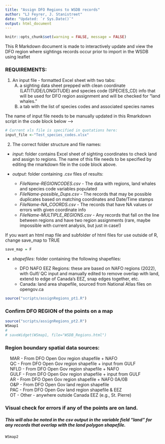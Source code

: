 ```yaml
---
title: "Assign DFO Regions to WSDB records"
author: "LJ Feyrer, J. Stanistreet"
date: "Updated: `r Sys.Date()`"
output: html_document
---
```


```r
knitr::opts_chunk$set(warning = FALSE, message = FALSE)
```

This R Markdown document is made to interactively update and view the DFO region where sightings records occur prior to import in the WSDB using leaflet 

### REQUIREMENTS:

1. An input file - formatted Excel sheet with two tabs:
    (A) a sighting data sheet prepped with clean coordinate (LATITUDE/LONGITUDE) and species code (SPECIES_CD) info that will be used for DFO region assignment and will be checked for "land whales."
    (B) a tab with the list of species codes and associated species names  

The name of input file needs to be manually updated in this Rmarkdown script in the code block below --->

```r

# Current xls file is specified in quotations here:
input_file <-"Test_species_codes.xlsx"

```
2. The correct folder structure and file names:
  - *input*: folder contains Excel sheet of sighting coordinates to check land and assign to regions. The name of this file needs to be specified by editing the rmarkdown file in the code block above. 

  - *output*: folder containing .csv files of results: 
    - *FileName-REGIONCODES.csv* - The data with regions, land whales and species code variables populated
    - *FileName-possible_Dups.csv* - The records that may be possible duplicates based on matching coordinates and Date/Time stamps
    - *FileName-NA_COORDS.csv* - The records that have NA values or errors with given coordinate info   
    - *FileName-MULTIPLE_REGIONS.csv* - Any records that fall on the line between regions and have two region assignments (rare, maybe impossible with current analysis, but just in case!)
    
If you want an html map file and subfolder of html files for use outside of R, change save_map to TRUE
  
```r
save_map = F
```

  - *shapefiles*: folder containing the following shapefiles:
  
      - DFO NAFO EEZ Regions: these are based on NAFO regions (2022), with Gulf/ QC 
        input and manually edited to remove overlap with land, extend to edge of Canada's EEZ, snap edges together, etc.
      - Canada: land area shapefile, sourced from National Atlas files on opengov.ca

```r
source("scripts/assignRegions_pt1.R")
```

### Confirm DFO REGION of the points on a map

```r
source("scripts/assignRegions_pt2.R")
WSmap1
# 
# saveWidget(WSmap1, file="WSDB_Regions.html")

```

### Region boundary spatial data sources:

|     MAR - From DFO Open Gov region shapefile + NAFO 
|     QC - From DFO Open Gov region shapefile + input from GULF 
|     NFLD - From DFO Open Gov region shapefile + NAFO 
|     GULF - From DFO Open Gov region shapefile + input from GULF 
|     AR - From DFO Open Gov region shapefile + NAFO 0A/0B
|     O&P - From DFO Open Gov land region shapefile
|     PAC - From DFO Open Gov land region shapefile & EEZ
|     OT - Other - anywhere outside Canada EEZ (e.g., St. Pierre)


### Visual check for errors if any of the points are on land. 
##### This will also be noted in the csv output in the variable field "land" for any records that overlap with the land polygon shapefile.

```r
WSmap2
```

